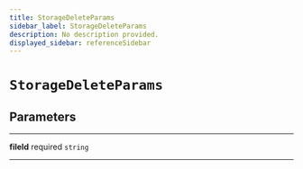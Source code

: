 ```yaml
---
title: StorageDeleteParams
sidebar_label: StorageDeleteParams
description: No description provided.
displayed_sidebar: referenceSidebar
---
```


# `StorageDeleteParams`

## Parameters

---

**<span className="parameter-name">fileId</span>** <span className="optional-status">required</span> `string`

---
